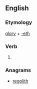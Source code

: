 ==English==

===Etymology===
[[glory]] + [[-eth]]

===Verb===
{{en-verb form}}

# {{archaic third-person singular of|glory}}

===Anagrams===
* [[regolith#English|regolith]]